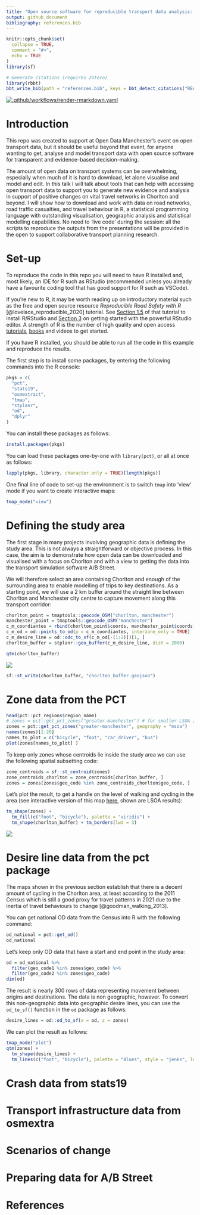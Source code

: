 ```yaml
---
title: "Open source software for reproducible transport data analysis: from zones to route networks"
output: github_document
bibliography: references.bib
---
```


<!-- README.md is generated from README.Rmd. Please edit that file -->

```r
knitr::opts_chunk$set(
  collapse = TRUE,
  comment = "#>",
  echo = TRUE
)
library(sf)
```

```r
# Generate citations (requires Zotero)
library(rbbt)
bbt_write_bib(path = "references.bib", keys = bbt_detect_citations("README.Rmd"), overwrite = TRUE)
```


<!-- badges: start -->
[![.github/workflows/render-rmarkdown.yaml](https://github.com/Robinlovelace/odjitter/actions/workflows/render-rmarkdown.yaml/badge.svg)](https://github.com/Robinlovelace/odjitter/actions/workflows/render-rmarkdown.yaml)
<!-- badges: end -->


# Introduction

This repo was created to support at Open Data Manchester's event on open transport data, but it should be useful beyond that event, for anyone wanting to get, analyse and model transport data with open source software for transparent and evidence-based decision-making.

The amount of open data on transport systems can be overwhelming, especially when much of it is hard to download, let alone visualise and model and edit. In this talk I will talk about tools that can help with accessing open transport data to support you to generate new evidence and analysis in support of positive changes on vital travel networks in Chorlton and beyond. I will show how to download and work with data on road networks, road traffic casualties, and travel behaviour in R, a statistical programming language with outstanding visualisation, geographic analysis and statistical modelling capabilities. No need to 'live code' during the session: all the scripts to reproduce the outputs from the presentations will be provided in the open to support collaborative transport planning research.

# Set-up

To reproduce the code in this repo you will need to have R installed and, most likely, an IDE for R such as RStudio (recommended unless you already have a favourite coding tool that has good support for R such as VSCode).

If you're new to R, it may be worth reading up on introductory material such as the free and open source resource *Reproducible Road Safety with R* [@lovelace_reproducible_2020] tutorial.
See [Section 1.5](https://itsleeds.github.io/rrsrr/introduction.html#installing-r-and-rstudio) of that tutorial to install R/RStudio and [Section 3](https://itsleeds.github.io/rrsrr/rstudio.html) on getting started with the powerful RStudio editor.
A strength of R is the number of high quality and open access [tutorials](https://education.rstudio.com/learn/beginner/), [books](https://education.rstudio.com/learn/beginner/) and videos to get started.

If you have R installed, you should be able to run all the code in this example and reproduce the results.

The first step is to install some packages, by entering the following commands into the R console:

```r
pkgs = c(
  "pct",
  "stats19",
  "osmextract",
  "tmap",
  "stplanr",
  "od",
  "dplyr"
)
```

You can install these packages as follows:

```r
install.packages(pkgs)
```

You can load these packages one-by-one with `library(pct)`, or all at once as follows:

```r
lapply(pkgs, library, character.only = TRUE)[length(pkgs)]
```

One final line of code to set-up the environment is to switch `tmap` into 'view' mode if you want to create interactive maps:

```r
tmap_mode("view")
```


# Defining the study area

The first stage in many projects involving geographic data is defining the study area.
This is not always a straightforward or objective process.
In this case, the aim is to demonstrate how open data can be downloaded and visualised with a focus on Chorlton and with a view to getting the data into the transport simulation software A/B Street.

We will therefore select an area containing Chorlton and enough of the surrounding area to enable modelling of trips to key destinations.
As a starting point, we will use a 2 km buffer around the straight line between Chorlton and Manchester city centre to capture movement along this transport corridor:

```r
chorlton_point = tmaptools::geocode_OSM("chorlton, manchester")
manchester_point = tmaptools::geocode_OSM("manchester")
c_m_coordiantes = rbind(chorlton_point$coords, manchester_point$coords)
c_m_od = od::points_to_od(p = c_m_coordiantes, interzone_only = TRUE)
c_m_desire_line = od::odc_to_sf(c_m_od[-(1:2)])[1, ]
chorlton_buffer = stplanr::geo_buffer(c_m_desire_line, dist = 2000)
```

```r
qtm(chorlton_buffer)
```

![](README_files/figure-gfm/unnamed-chunk-7-1.png)



```r
sf::st_write(chorlton_buffer, "chorlton_buffer.geojson")
```


# Zone data from the PCT

```r
head(pct::pct_regions$region_name)
# zones = pct::get_pct_zones("greater-manchester") # for smaller LSOA zones
zones = pct::get_pct_zones("greater-manchester", geography = "msoa")
names(zones)[1:20]
names_to_plot = c("bicycle", "foot", "car_driver", "bus")
plot(zones[names_to_plot] )
```

To keep only zones whose centroids lie inside the study area we can use the following spatial subsetting code:

```r
zone_centroids = sf::st_centroid(zones)
zone_centroids_chorlton = zone_centroids[chorlton_buffer, ]
zones = zones[zones$geo_code %in% zone_centroids_chorlton$geo_code, ]
```

Let's plot the result, to get a handle on the level of walking and cycling in the area (see interactive version of this map [here](https://rpubs.com/RobinLovelace/772770), shown are LSOA results):

```r
tm_shape(zones) +
  tm_fill(c("foot", "bicycle"), palette = "viridis") +
  tm_shape(chorlton_buffer) + tm_borders(lwd = 3)
```

![](https://i.imgur.com/oEuv1Zj.png)


# Desire line data from the pct package

The maps shown in the previous section establish that there is a decent amount of cycling in the Chorlton area, at least according to the 2011 Census which is still a good proxy for travel patterns in 2021 due to the inertia of travel behaviours to change [@goodman_walking_2013].

You can get national OD data from the Census into R with the following command:

```r
od_national = pct::get_od()
od_national
```

Let's keep only OD data that have a start and end point in the study area:

```r
od = od_national %>% 
  filter(geo_code1 %in% zones$geo_code) %>% 
  filter(geo_code2 %in% zones$geo_code)
dim(od)
```

The result is nearly 300 rows of data representing movement between origins and destinations.
The data is non geographic, however.
To convert this non-geographic data into geographic desire lines, you can use the `od_to_sf()` function in the `od` package as follows:

```r
desire_lines = od::od_to_sf(x = od, z = zones)
```

We can plot the result as follows:

```r
tmap_mode("plot")
qtm(zones) +
  tm_shape(desire_lines) +
  tm_lines(c("foot", "bicycle"), palette = "Blues", style = "jenks", lwd = 3, alpha = 0.5)
```


# Crash data from stats19


# Transport infrastructure data from osmextra


# Scenarios of change

# Preparing data for A/B Street



# References

 
 
